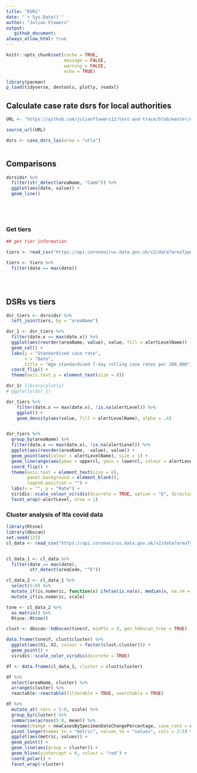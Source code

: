 ```yaml
---
title: "DSRs"
date: "`r Sys.Date()`"
author: "Julian Flowers"
output: 
   github_document:
always_allow_html: true
---
```


```r

knitr::opts_chunk$set(cache = TRUE,
                      message = FALSE, 
                      warning = FALSE,
                      echo = TRUE)

library(pacman)
p_load(tidyverse, devtools, plotly, readxl)

```

## Calculate case rate dsrs for local authorities

```r

URL <- "https://github.com/julianflowers12/test-and-trace/blob/master/create_case_dsr.R?raw=TRUE"

source_url(URL)

dsrs <- case_dsrs_las(area = "utla")



```

## Comparisons

```r

dsrs$dsr %>%
  filter(str_detect(areaName, "Camb")) %>%
  ggplot(aes(date, value)) +
  geom_line()






```

### Get tiers

```r

## get tier information

tiers <- read_csv("https://api.coronavirus.data.gov.uk/v2/data?areaType=ltla&metric=alertLevel&format=csv")

tiers <- tiers %>%
  filter(date == max(date))





```

## DSRs vs tiers

```r


dsr_tiers <- dsrs$dsr %>%
  left_join(tiers, by = "areaName")

dsr_1 <- dsr_tiers %>%
  filter(date.x == max(date.x)) %>%
  ggplot(aes(reorder(areaName, value), value, fill = alertLevelName)) +
  geom_col() +
  labs(y = "Standardised case rate", 
       x = "Date", 
       title = "Age standardised 7-day rolling case rates per 100,000") +
  coord_flip() +
  theme(axis.text.y = element_text(size = 8))

dsr_1# library(plotly)
# ggplotly(dsr_1)
```

```r

dsr_tiers %>%
    filter(date.x == max(date.x), !is.na(alertLevel)) %>%
    ggplot() +
    geom_density(aes(value, fill = alertLevelName), alpha = .4)



```

```r

dsr_tiers %>%
  group_by(areaName) %>%
  filter(date.x == max(date.x), !is.na(alertLevel)) %>%
  ggplot(aes(reorder(areaName, -value), value)) +
  geom_point(aes(colour = alertLevelName), size = 1) +
  geom_linerange(aes(ymax = uppercl, ymin = lowercl, colour = alertLevelName)) +
  coord_flip() +
  theme(axis.text = element_text(size = 6), 
        panel.background = element_blank(), 
        legend.position = "") +
  labs(x = "", y = "Rate") +
  viridis::scale_colour_viridis(discrete = TRUE, option = "D", direction = -1, name = "") +
  facet_wrap(~alertLevel, nrow = 1)


```

### Cluster analysis of ltla covid data

```r

library(Rtsne)
library(dbscan)
set.seed(123)
cl_data <- read_csv("https://api.coronavirus.data.gov.uk/v2/data?areaType=ltla&metric=newCasesBySpecimenDateChangePercentage&metric=newCasesBySpecimenDateRollingRate&metric=uniqueCasePositivityBySpecimenDateRollingSum&metric=newDeaths60DaysByDeathDateRollingRate&format=csv")


cl_data_1 <- cl_data %>%
  filter(date == max(date), 
         str_detect(areaCode, "^E")) 

cl_data_2 <- cl_data_1 %>%
  select(5:8) %>%
  mutate_if(is.numeric, function(x) ifelse(is.na(x), median(x, na.rm = TRUE), x)) %>%
  mutate_if(is.numeric, scale) 

tsne <- cl_data_2 %>%
  as.matrix() %>%
  Rtsne::Rtsne() 

clust <- dbscan::hdbscan(tsne$Y, minPts = 9, gen_hdbscan_tree = TRUE)

data.frame(tsne$Y, clust$cluster) %>%
  ggplot(aes(X1, X2, colour = factor(clust.cluster))) +
  geom_point() +
  viridis::scale_color_viridis(discrete = TRUE)

df <- data.frame(cl_data_1, cluster = clust$cluster)

df %>%
  select(areaName, cluster) %>%
  arrange(cluster) %>%
  reactable::reactable(filterable = TRUE, searchable = TRUE)
```

```r
df %>%
  mutate_at(.vars = 5:8, scale) %>%
  group_by(cluster) %>%
  summarise(across(5:8, mean)) %>% 
  rename(change = newCasesBySpecimenDateChangePercentage, case_rate = newCasesBySpecimenDateRollingRate, pos_rate = uniqueCasePositivityBySpecimenDateRollingSum, deaths = newDeaths60DaysByDeathDateRollingRate) %>%
  pivot_longer(names_to = "metric", values_to = "values", cols = 2:5) %>%
  ggplot(aes(metric, values)) +
  geom_point() +
  geom_line(aes(group = cluster)) +
  geom_hline(yintercept = 0, colour = "red") +
  coord_polar() +
  facet_wrap(~cluster)
  


```
